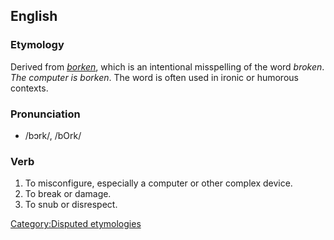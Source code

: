 ==English==

=== Etymology ===
[[Category:Disputed etymologies]] Derived from ''[[borken]]'', which is an intentional misspelling of the word ''broken''.  ''The computer is borken''.  The word is often used in ironic or humorous contexts.

===Pronunciation===
*/bɔrk/, /bOrk/

=== Verb ===
{{en-infl-reg-consonant|bork||}}
# To misconfigure, especially a computer or other complex device.
# To break or damage.
# To snub or disrespect.